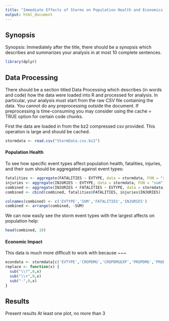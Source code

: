 ```yaml
---
title: "Immediate Effects of Storms on Population Health and Economics, 1950 - 2011"
output: html_document
---
```


## Synopsis

Synopsis: Immediately after the title, there should be a synopsis which describes and summarizes your analysis in at most 10 complete sentences.

```r
library(dplyr)
```

## Data Processing

There should be a section titled Data Processing which describes (in words and code) how the data were loaded into R and processed for analysis. In particular, your analysis must start from the raw CSV file containing the data. You cannot do any preprocessing outside the document. If preprocessing is time-consuming you may consider using the cache = TRUE option for certain code chunks.

First the data are loaded in from the bz2 compressed csv provided. This operation is large and should be cached.

```r
stormdata <- read.csv("StormData.csv.bz2")
```

#### Population Health

To see how specific event types affect population health, fatalities, injuries, and their sum should be aggregated against event types:

```r
fatalities <- aggregate(FATALITIES ~ EVTYPE, data = stormdata, FUN = "sum")
injuries <- aggregate(INJURIES ~ EVTYPE, data = stormdata, FUN = "sum")
combined <- aggregate(INJURIES + FATALITIES ~ EVTYPE, data = stormdata, FUN = "sum")
combined <- cbind(combined, fatalities$FATALITIES, injuries$INJURIES)

colnames(combined) <- c('EVTYPE','SUM','FATALITIES','INJURIES')
combined <- arrange(combined, -SUM)
```

We can now easily see the storm event types with the largest affects on population help:

```r
head(combined, 10)
```

#### Economic Impact

This data is much more difficult to work with because ~~~

```r
econdata <- stormdata[c('EVTYPE','CROPDMG','CROPDMGEXP','PROPDMG','PROPDMGEXP')]
replace <- function(x) {
  sub("\\?",0,x)
  sub("\\+",0,x)
  sub("-",0,x)
}


```

## Results



Present results
At least one plot, no more than 3
